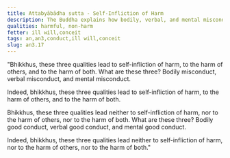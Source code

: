 ```yaml
---
title: Attabyābādha sutta - Self-Infliction of Harm
description: The Buddha explains how bodily, verbal, and mental misconduct lead to self-infliction of harm.
qualities: harmful, non-harm
fetter: ill will,conceit
tags: an,an3,conduct,ill will,conceit
slug: an3.17
---
```


"Bhikkhus, these three qualities lead to self-infliction of harm, to the harm of others, and to the harm of both. What are these three? Bodily misconduct, verbal misconduct, and mental misconduct.

Indeed, bhikkhus, these three qualities lead to self-infliction of harm, to the harm of others, and to the harm of both.

Bhikkhus, these three qualities lead neither to self-infliction of harm, nor to the harm of others, nor to the harm of both. What are these three? Bodily good conduct, verbal good conduct, and mental good conduct.

Indeed, bhikkhus, these three qualities lead neither to self-infliction of harm, nor to the harm of others, nor to the harm of both."